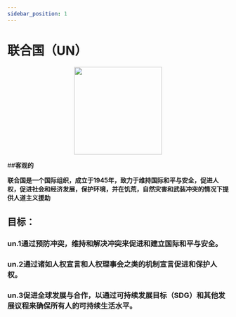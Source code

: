 ```yaml
---
sidebar_position: 1
---
```

# 联合国（UN）

<p align="center"><img src="	https://www.un.org/sites/un2.un.org/files/un-emblem.svg" width="200" height="200"/></p>

##**客观的**

**联合国是一个国际组织，成立于1945年，致力于维持国际和平与安全，促进人权，促进社会和经济发展，保护环境，并在饥荒，自然灾害和武装冲突的情况下提供人道主义援助**
## 目标： 
    
 ### un.1通过预防冲突，维持和解决冲突来促进和建立国际和平与安全。 

 ### un.2通过诸如人权宣言和人权理事会之类的机制宣言促进和保护人权。 

 ### un.3促进全球发展与合作，以通过可持续发展目标（SDG）和其他发展议程来确保所有人的可持续生活水平。